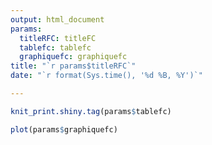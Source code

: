 ```yaml
---
output: html_document
params:
  titleRFC: titleFC
  tablefc: tablefc
  graphiquefc: graphiquefc
title: "`r params$titleRFC`"
date: "`r format(Sys.time(), '%d %B, %Y')`"

---
```


```r
knit_print.shiny.tag(params$tablefc)
```

```r
plot(params$graphiquefc)
```
